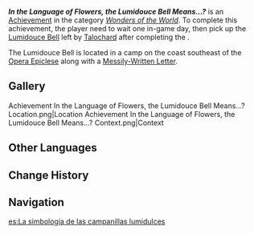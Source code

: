 {{Achievement Infobox
|id           = 81428
|order id     = 1412
|category     = Wonders of the World
|description  = You discover a flower in a corner that no one has paid any mind.
|requirements = Pick up the [[Lumidouce Bell]] left by [[Talochard]] after completing ''[[Questions and Answers]]''
|primogems    = 5
|tracking     = 
|topic        = 
|type         = Exploration
|hidden       = 1
}}
'''''In the Language of Flowers, the Lumidouce Bell Means...?''''' is an [[Achievement]] in the category ''[[Wonders of the World]]''. To complete this achievement, the player need to wait one in-game day, then pick up the [[Lumidouce Bell]] left by [[Talochard]] after completing the {{Quest|Questions and Answers}}.

The Lumidouce Bell is located in a camp on the coast southeast of the [[Opera Epiclese]] along with a [[Questions and Answers#Messily-Written Letter|Messily-Written Letter]].
<!--
==Notes==
*
-->

==Gallery==
<gallery>
Achievement In the Language of Flowers, the Lumidouce Bell Means...? Location.png|Location
Achievement In the Language of Flowers, the Lumidouce Bell Means...? Context.png|Context
</gallery>

<!--
==Trivia==
*

==Video Guides==
{{EVT
|video1   = 
|caption1 = 
}}
-->
==Other Languages==
{{Other Languages
|en      = In the Language of Flowers, the Lumidouce Bell Means...?
|zhs     = 柔灯铃的花语…？
|zhs_rm  = 
|zht     = 柔燈鈴的花語…？
|zht_rm  = 
|zh_tl   = 
|ja      = ルミドゥースベルの花言葉…？
|ja_rm   = Rumiduusu Beru no Hanakotoba...?
|ja_tl   = Lumidouce Bell in Flower Language...?
|ko      = 등방울꽃의 꽃말…?
|ko_rm   = 
|ko_tl   = 
|es      = La simbología de las campanillas lumidulces
|es_tl   = The Symbology of the Little Sweetlight Bells
|fr      = Que représentent les clochettes de Lumidouce déjà...?
|fr_tl   = What Do Lumidouce Bells Represent Again...?
|ru      = На языке цветов ламповый колокольчик означает...
|ru_tl   = 
|th      = ภาษาดอกไม้ของ Lumidouce Bell...?
|th_rm   = 
|th_tl   = 
|vi      = Ngôn Ngữ Của Hoa Lumidouce...?
|vi_tl   = 
|de      = In der Sprache der Blumen steht die Lumidouce-Glockenblume für&nbsp;...?
|de_tl   = In the Language of Flowers the Lumidouce Bellflower Stands for&nbsp;...?
|id      = Dalam Bahasa Bunga, Lumidouce Bell Artinya&nbsp;...?
|id_tl   = In the Language of Flowers, the Lumidouce Bell Means&nbsp;...?
|pt      = Na Língua das Flores, a Campânula Lumidouce Significa...?
|pt_tl   = In the Language of Flowers, the Lumidouce Bellflower Means...?
|tr      = Çiçek Dilinde Lumidouce Çanı Ne Anlama Geliyor?
|tr_tl   = 
|it      = Nel linguaggio dei fiori, la campanula di Lumidouce significa...?
|it_tl   = In the Language of Flowers, the Lumidouce Bell Means...?
}}

==Change History==
{{Change History|4.2}}

==Navigation==
{{Achievement Navbox}}

[[es:La simbología de las campanillas lumidulces]]